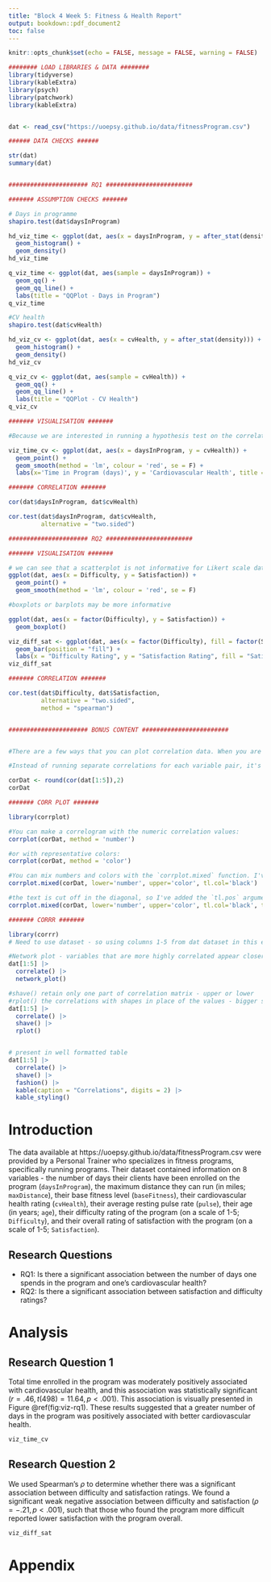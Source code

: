 ```yaml
---
title: "Block 4 Week 5: Fitness & Health Report"
output: bookdown::pdf_document2
toc: false
---
```


```r
knitr::opts_chunk$set(echo = FALSE, message = FALSE, warning = FALSE)
```


```r
######## LOAD LIBRARIES & DATA ######## 
library(tidyverse)
library(kableExtra)
library(psych)
library(patchwork)
library(kableExtra)


dat <- read_csv("https://uoepsy.github.io/data/fitnessProgram.csv")

###### DATA CHECKS ###### 

str(dat)
summary(dat)


###################### RQ1 ########################

####### ASSUMPTION CHECKS #######

# Days in programme
shapiro.test(dat$daysInProgram)

hd_viz_time <- ggplot(dat, aes(x = daysInProgram, y = after_stat(density))) + 
  geom_histogram() + 
  geom_density()
hd_viz_time

q_viz_time <- ggplot(dat, aes(sample = daysInProgram)) + 
  geom_qq() + 
  geom_qq_line() + 
  labs(title = "QQPlot - Days in Program")
q_viz_time

#CV health
shapiro.test(dat$cvHealth)

hd_viz_cv <- ggplot(dat, aes(x = cvHealth, y = after_stat(density))) + 
  geom_histogram() + 
  geom_density()
hd_viz_cv 

q_viz_cv <- ggplot(dat, aes(sample = cvHealth)) + 
  geom_qq() + 
  geom_qq_line() + 
  labs(title = "QQPlot - CV Health")
q_viz_cv

####### VISUALISATION #######

#Because we are interested in running a hypothesis test on the correlation between `daysInProgram` and `cvHealth`, we can produce a scatterplot to check for linearity, outliers, and heteroscedasticity. Can also use this to visulaise the association between our two variables:

viz_time_cv <- ggplot(dat, aes(x = daysInProgram, y = cvHealth)) + 
  geom_point() + 
  geom_smooth(method = 'lm', colour = 'red', se = F) +
  labs(x='Time in Program (days)', y = 'Cardiovascular Health', title = "Association Between Time in Program and Cardiovascular Health") 

####### CORRELATION #######

cor(dat$daysInProgram, dat$cvHealth)

cor.test(dat$daysInProgram, dat$cvHealth,
         alternative = "two.sided")

###################### RQ2 ########################

####### VISUALISATION #######

# we can see that a scatterplot is not informative for Likert scale data:
ggplot(dat, aes(x = Difficulty, y = Satisfaction)) + 
  geom_point() + 
  geom_smooth(method = 'lm', colour = 'red', se = F)

#boxplots or barplots may be more informative 

ggplot(dat, aes(x = factor(Difficulty), y = Satisfaction)) + 
  geom_boxplot()

viz_diff_sat <- ggplot(dat, aes(x = factor(Difficulty), fill = factor(Satisfaction))) + 
  geom_bar(position = "fill") + 
  labs(x = "Difficulty Rating", y = "Satisfaction Rating", fill = "Satisfaction Rating")
viz_diff_sat

####### CORRELATION #######

cor.test(dat$Difficulty, dat$Satisfaction, 
         alternative = "two.sided",
         method = "spearman")


###################### BONUS CONTENT ########################


#There are a few ways that you can plot correlation data. When you are looking at many correlation values, it may be helpful to plot a correlogram. There are lots of packages that allow you to do this. We're going to use the `corrplot` package. 

#Instead of running separate correlations for each variable pair, it's much similar to create a correlation matrix to look at the correlations between all continuous variables. 

corDat <- round(cor(dat[1:5]),2)
corDat

####### CORR PLOT #######

library(corrplot)

#You can make a correlogram with the numeric correlation values:
corrplot(corDat, method = 'number')

#or with representative colors:
corrplot(corDat, method = 'color')

#You can mix numbers and colors with the `corrplot.mixed` function. I've also added the `tl.col` argument to make the text black:  
corrplot.mixed(corDat, lower='number', upper='color', tl.col='black')

#the text is cut off in the diagonal, so I've added the `tl.pos` argument to set the text position to the left axis and the top:  
corrplot.mixed(corDat, lower='number', upper='color', tl.col='black', tl.pos = 'lt')

####### CORRR #######

library(corrr)
# Need to use dataset - so using columns 1-5 from dat dataset in this example

#Network plot - variables that are more highly correlated appear closer together and are joined by stronger paths. Blue = positive, red = nagative correlations
dat[1:5] |>
  correlate() |>
  network_plot()

#shave() retain only one part of correlation matrix - upper or lower 
#rplot() the correlations with shapes in place of the values - bigger shapes = larger associations
dat[1:5] |>
  correlate() |>
  shave() |>
  rplot()


# present in well formatted table
dat[1:5] |>
  correlate() |>
  shave() |>
  fashion() |>
  kable(caption = "Correlations", digits = 2) |>
  kable_styling()

```


# Introduction

The data available at https://uoepsy.github.io/data/fitnessProgram.csv were provided by a Personal Trainer who specializes in fitness programs, specifically running programs. Their dataset contained information on 8 variables - the number of days their clients have been enrolled on the program (`daysInProgram`), the maximum distance they can run (in miles; `maxDistance`), their base fitness level (`baseFitness`), their cardiovascular health rating (`cvHealth`), their average resting pulse rate (`pulse`), their age (in years; `age`), their difficulty rating of the program (on a scale of 1-5; `Difficulty`), and their overall rating of satisfaction with the program (on a scale of 1-5; `Satisfaction`). 

## Research Questions

+ RQ1: Is there a significant association between the number of days one spends in the program and one's cardiovascular health?
+ RQ2: Is there a significant association between satisfaction and difficulty ratings?

# Analysis 

## Research Question 1

Total time enrolled in the program was moderately positively associated with cardiovascular health, and this association was statistically significant $(r= .46, t(498) = 11.64, p < .001)$. This association is visually presented in Figure \@ref(fig:viz-rq1). These results suggested that a greater number of days in the program was positively associated with better cardiovascular health.

```r
viz_time_cv
```


## Research Question 2

We used Spearman's $\rho$ to determine whether there was a significant association between difficulty and satisfaction ratings. We found a significant weak negative association between difficulty and satisfaction $(\rho = -.21, p < .001)$, such that those who found the program more difficult reported lower satisfaction with the program overall.

```r
viz_diff_sat
```

# Appendix

```r
```

